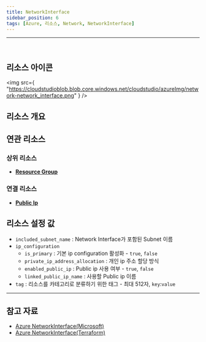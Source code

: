 ```yaml
---
title: NetworkInterface
sidebar_position: 6
tags: [Azure, 리소스, Network, NetworkInterface]
---
```


<hr />
<br />

## 리소스 아이콘

<img
    src={
        "https://cloudstudioblob.blob.core.windows.net/cloudstudio/azureImg/network-network_interface.png"
    }
/>

## 리소스 개요

## 연관 리소스

### 상위 리소스

-   [**Resource Group**](https://docs.cstudio.app/docs/resource/azure/Base/ResourceGroup)

### 연결 리소스

-   [**Public Ip**](https://docs.cstudio.app/docs/resource/azure/Network/PublicIp)

## 리소스 설정 값

-   `included_subnet_name` : Network Interface가 포함된 Subnet 이름
-   `ip_configuration`
    -   `is_primary` : 기본 ip configuration 활성화 - `true`, `false`
    -   `private_ip_address_allocation` : 개인 ip 주소 할당 방식
    -   `enabled_public_ip` : Public ip 사용 여부 - `true`, `false`
    -   `linked_public_ip_name` : 사용할 Public ip 이름
-   `tag` : 리소스를 카테고리로 분류하기 위한 태그 - 최대 512자, `key`:`value`

---

## 참고 자료

-   [Azure NetworkInterface(Microsoft)](https://learn.microsoft.com/ko-kr/azure/virtual-network/virtual-network-network-interface?tabs=azure-portal#associate-or-dissociate-a-network-security-group)
-   [Azure NetworkInterface(Terraform)](https://registry.terraform.io/providers/hashicorp/azurerm/latest/docs/resources/network_interface)
